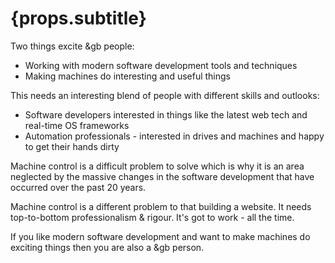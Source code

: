 # {props.subtitle}

Two things excite &gb people:

* Working with modern software development tools and techniques
* Making machines do interesting and useful things

This needs an interesting blend of people with different skills and outlooks:
* Software developers interested in things like the latest web tech and real-time OS frameworks
* Automation professionals - interested in drives and machines and happy to get their hands dirty

Machine control is a difficult problem to solve which is why it is an area neglected by the massive changes in the software development that have occurred over the past 20 years.

Machine control is a different problem to that building a website. It needs top-to-bottom professionalism & rigour. It's got to work - all the time.

If you like modern software development and want to make machines do exciting things then you are also a &gb person.

